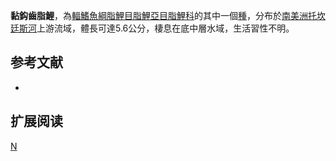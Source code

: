 {{Speciesbox 
| genus = Creagrutus
| species = mucipu
| status = NE
| status_system = IUCN3.1
| authority =  [[Vari|Vari]] & [[Harold|Harold]], 2001
| synonyms = 
}}
'''黏鈎齒脂鯉'''，為[[輻鰭魚綱|輻鰭魚綱]][[脂鯉目|脂鯉目]][[脂鯉亞目|脂鯉亞目]][[脂鯉科|脂鯉科]]的其中一個[[種|種]]，分布於[[南美洲|南美洲]][[托坎廷斯河|托坎廷斯河]]上游流域，體長可達5.6公分，棲息在底中層水域，生活習性不明。

==参考文献==
{{refbegin}}
*{{FishBase_species|genus=Creagrutus|species=mucipu|year=2014|month=1}}
{{refend}}

== 扩展阅读 ==
{{refbegin}}
{{wikispecies-inline|Creagrutus mucipu|黏鈎齒脂鯉}}
{{refend}}
{{Taxonbar|from=Q6417510}}

[[Category:鈎齒脂鯉屬|N]]


{{魚類小作品}}